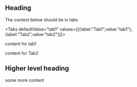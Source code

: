 

## Heading

The content below should be in tabs

<!-- tabs -->

<Tabs defaultValue="tab1" values={[{label:"Tab1",value:"tab1"},{label:"Tab2",value:"tab2"}]}>

<TabItem value="tab1">

content for tab1

</TabItem>

<TabItem value="tab2">

content for Tab2

</TabItem>

</Tabs>

## Higher level heading

some more content
